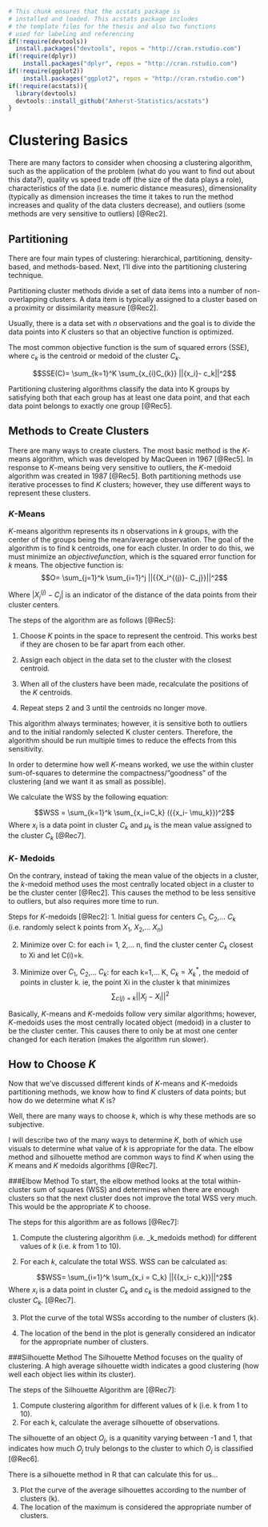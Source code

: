 <!--
The {#rmd-basics} text after the chapter declaration will allow us to link throughout the document back to the beginning of Chapter 1.  These labels will automatically be generated (if not specified) by changing the spaces to hyphens and capital letters to lowercase.  Look for the reference to this label at the beginning of Chapter 2.
-->

```r
# This chunk ensures that the acstats package is
# installed and loaded. This acstats package includes
# the template files for the thesis and also two functions
# used for labeling and referencing
if(!require(devtools))
  install.packages("devtools", repos = "http://cran.rstudio.com")
if(!require(dplyr))
    install.packages("dplyr", repos = "http://cran.rstudio.com")
if(!require(ggplot2))
    install.packages("ggplot2", repos = "http://cran.rstudio.com")
if(!require(acstats)){
  library(devtools)
  devtools::install_github("Amherst-Statistics/acstats")
}
```

# Clustering Basics {#rmd-basics}
There are many factors to consider when choosing a clustering algorithm, such as the application of the problem (what do you want to find out about this data?), quality vs speed trade off (the size of the data plays a role), characteristics of the data (i.e. numeric distance measures), dimensionality (typically as dimension increases the time it takes to run the method increases and quality of the data clusters decrease), and outliers (some methods are very sensitive to outliers) [@Rec2]. 

## Partitioning 
There are four main types of clustering: hierarchical, partitioning, density-based, and methods-based. Next, I'll dive into the partitioning clustering technique. 

Partitioning cluster methods divide a set of data items into a number of non-overlapping clusters. A data item is typically assigned to a cluster based on a proximity or dissimilarity measure [@Rec2]. 

Usually, there is a data set with $n$ observations and the goal is to divide the data points into $K$ clusters so that an objective function is optimized. 

The most common objective function is the sum of squared errors (SSE), where $c_k$ is the centroid or medoid of the cluster $C_k$.

$$SSE(C)= \sum_{k=1}^K \sum_{x_{i}C_{k}} ||{x_i}- c_k||^2$$

Partitioning clustering algorithms classify the data into K groups by satisfying both that each group has at least one data point, and that each data point belongs to exactly one group [@Rec5]. 


## Methods to Create Clusters
There are many ways to create clusters. The most basic method is the $K$-means algorithm, which was developed by MacQueen in 1967 [@Rec5]. In response to $K$-means being very sensitive to outliers, the $K$-medoid algorithm was created in 1987 [@Rec5]. Both partitioning methods use iterative processes to find $K$ clusters; however, they use different ways to represent these clusters. 

### $K$-Means

$K$-means algorithm represents its n observations in $k$ groups, with the center of the groups being the mean/average observation. The goal of the algorithm is to find k centroids, one for each cluster. In order to do this, we must minimize an $objective function$, which is the squared error function for $k$ means. The objective function is: 
$$O= \sum_{j=1}^k \sum_{i=1}^j ||{{X_i^{(j)}- C_j}}||^2$$

Where $|{{X_i^{(j)}- C_j}}|$ is an indicator of the distance of the data points from their cluster centers. 

The steps of the algorithm are as follows [@Rec5]:

1. Choose $K$ points in the space to represent the centroid. This works best if they are chosen to be far apart from each other.

2. Assign each object in the data set to the cluster with the closest centroid.

3. When all of the clusters have been made, recalculate the positions of the $K$ centroids. 

4. Repeat steps 2 and 3 until the centroids no longer move. 

This algorithm always terminates; however, it is sensitive both to outliers and to the initial randomly selected K cluster centers. Therefore, the algorithm should be run multiple times to reduce the effects from this sensitivity. 


In order to determine how well $K$-means worked, we use the within cluster sum-of-squares to determine the compactness/"goodness" of the clustering (and we want it as small as possible).

We calculate the WSS by the following equation:

$$WSS = \sum_{k=1}^k \sum_{x_i=C_k} ({{x_i- \mu_k}})^2$$
Where $x_i$ is a data point in cluster $C_k$ and $\mu_k$ is the mean value assigned to the cluster $C_k$ [@Rec7].

### $K$- Medoids
On the contrary, instead of taking the mean value of the objects in a cluster, the $k$-medoid method uses the most centrally located object in a cluster to be the cluster center [@Rec2]. This causes the method to be less sensitive to outliers, but also requires more time to run. 

Steps for $K$-medoids [@Rec2]:
1. Initial guess for centers $C_1$, $C_2$,... $C_k$ (i.e. randomly select k points from $X_1$, $X_2$,... $X_n$)

2. Minimize over C: for each i= 1, 2,... n, find the cluster center $C_k$ closest to Xi and let C(i)=k. 

3. Minimize over $C_1$, $C_2$,... $C_k$: for each k=1,... K, $C_k = X_k^*$, the medoid of points in cluster k. ie, the point Xi in the cluster k that minimizes $$\sum  _{c(j)=k} ||{{X_j- X_i}}||^2$$

Basically, $K$-means and $K$-medoids follow very similar algorithms; however, $K$-medoids uses the most centrally located object (medoid) in a cluster to be the cluster center. This causes there to only be at most one center changed for each iteration (makes the algorithm run slower).

## How to Choose $K$
Now that we've discussed different kinds of $K$-means and $K$-medoids partitioning methods, we know how to find $K$ clusters of data points; but how do we determine what $K$ is?

Well, there are many ways to choose $k$, which is why these methods are so subjective. 

I will describe two of the many ways to determine $K$, both of which use visuals to determine what value of $k$ is appropriate for the data. The elbow method and silhouette method are common ways to find $K$ when using the $K$ means and $K$ medoids algorithms [@Rec7]. 

###Elbow Method
To start, the elbow method looks at the total within-cluster sum of squares (WSS) and determines when there are enough clusters so that the next cluster does not improve the total WSS very much. This would be the appropriate $K$ to choose. 

The steps for this algorithm are as follows [@Rec7]:

1. Compute the clustering algorithm (i.e. _k_medoids method) for different values of $k$ (i.e. $k$ from 1 to 10).

2. For each $k$, calculate the total WSS.
WSS can be calculated as:

$$WSS= \sum_{i=1}^k \sum_{x_i = C_k} ||{{x_i- c_k}}||^2$$
Where $x_i$ is a data point in cluster $C_k$ and $c_k$ is the medoid assigned to the cluster $C_k$. [@Rec7]. 

3. Plot the curve of the total WSSs according to the number of clusters (k). 

4. The location of the bend in the plot is generally considered an indicator for the appropriate number of clusters. 

###Silhouette Method
The Silhouette Method focuses on the quality of clustering. A high average silhouette width indicates a good clustering (how well each object lies within its cluster). 

The steps of the Silhouette Algorithm are [@Rec7]:

1. Compute clustering algorithm for different values of k (i.e. k from 1 to 10). 
2. For each k, calculate the average silhouette of observations. 

The silhouette of an object $O_j$, is a quanitity varying between -1 and 1, that indicates how much $O_j$ truly belongs to the cluster to which $O_j$ is classified [@Rec6].

There is a silhouette method in R that can calculate this for us... 

3. Plot the curve of the average silhouettes according to the number of clusters (k). 
4. The location of the maximum is considered the appropriate number of clusters. 
